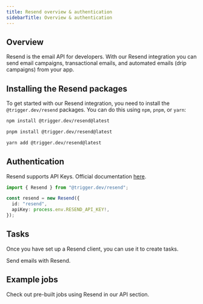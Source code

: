 ```yaml
---
title: Resend overview & authentication
sidebarTitle: Overview & authentication
---
```


<Snippet file="v2-deprecation-warning.mdx" />

## Overview

Resend is the email API for developers. With our Resend integration you can send email campaigns, transactional emails, and automated emails (drip campaigns) from your app.

## Installing the Resend packages

To get started with our Resend integration, you need to install the `@trigger.dev/resend` packages. You can do this using `npm`, `pnpm`, or `yarn`:

<CodeGroup>

```bash npm
npm install @trigger.dev/resend@latest
```

```bash pnpm
pnpm install @trigger.dev/resend@latest
```

```bash yarn
yarn add @trigger.dev/resend@latest
```

</CodeGroup>

## Authentication

Resend supports API Keys. Official documentation [here](https://resend.com/docs/api-reference/api-keys/create-api-key).

```ts
import { Resend } from "@trigger.dev/resend";

const resend = new Resend({
  id: "resend",
  apiKey: process.env.RESEND_API_KEY!,
});
```

## Tasks

Once you have set up a Resend client, you can use it to create tasks.

<Card title="Tasks" icon="sparkles" href="/integrations/apis/resend-tasks">
  Send emails with Resend.
</Card>

## Example jobs

<Card title="Code examples" icon="code" href="https://trigger.dev/apis/resend">
  Check out pre-built jobs using Resend in our API section.
</Card>
